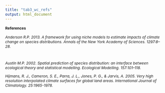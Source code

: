 ```yaml
---
title: "tab3_wc_refs"
output: html_document
---
```

<p align="justify">
<div style="font-size:9pt;font-weight:bold">References</div><p>
<div style="font-size:9pt;font-style:italic">
Anderson R.P. 2013. A framework for using niche models to estimate impacts of climate change on species distributions. Annals of the New York Academy of Sciences. 1297:8–28.<p><br>

Austin M.P. 2002. Spatial prediction of species distribution: an interface between ecological theory and statistical modelling. Ecological Modelling. 157:101–118.<p>

Hijmans, R. J., Cameron, S. E., Parra, J. L., Jones, P. G., & Jarvis, A. 2005. Very high resolution interpolated climate surfaces for global land areas. International Journal of Climatology. 25:1965-1978.<p>

</div>
